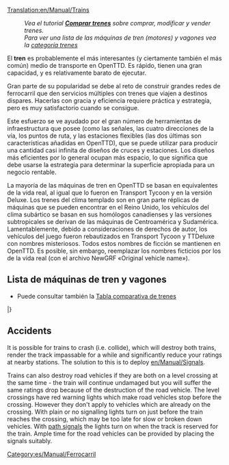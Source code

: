 [[Translation:en/Manual/Trains]]
{{es/Traducción|en/Manual/Trains|75}}
{{es/Manual/Tabla de contenido}}
:''Vea el tutorial '''[[es/Manual/Comprar trenes|Comprar trenes]]''' sobre comprar, modificar y vender trenes.''
:''Para ver una lista de las máquinas de tren (motores) y vagones vea la [[:Category:es/Manual/Trenes|categoría trenes]]''

El '''tren''' es probablemente el más interesantes (y ciertamente también el más común) medio de transporte en OpenTTD. Es rápido, tienen una gran capacidad, y es relativamente barato de ejecutar.

Gran parte de su popularidad se debe al reto de construir grandes redes de ferrocarril que den servicios múltiples con trenes que viajen a destinos dispares. Hacerlas con gracia y eficiencia requiere práctica y estrategia, pero es muy satisfactorio cuando se consigue.

Este esfuerzo se ve ayudado por el gran número de herramientas de infraestructura que posee (como las señales, las cuatro direcciones de la vía, los puntos de ruta, y las estaciones flexibles (las dos últimas son características añadidas en OpenTTD), que se puede utilizar para producir una cantidad casi infinita de diseños de cruces y estaciones. Los diseños más eficientes por lo general ocupan más espacio, lo que significa que debe usarse la estrategia para determinar la superficie apropiada para un negocio rentable.

La mayoría de las máquinas de tren en OpenTTD se basan en equivalentes de la vida real, al igual que lo fueron en Transport Tycoon y en la versión Deluxe. Los trenes del clima templado son en gran parte réplicas de máquinas que se pueden encontrar en el Reino Unido, los vehículos del clima subártico se basan en sus homólogos canadienses y las versiones subtropicales se derivan de las máquinas de Centroamérica y Sudamérica. Lamentablemente, debido a consideraciones de derechos de autor, los vehículos del juego fueron rebautizados en Transport Tycoon y TTDeluxe con nombres misteriosos. Todos estos nombres de ficción se mantienen en OpenTTD. Es posible, sin embargo, reemplazar los nombres ficticios por los de la vida real (con el archivo NewGRF «Original vehicle name»).

==Lista de máquinas de tren y vagones==
* Puede consultar también la [[es/Manual/Base Set/Trains/Comparación de trenes|Tabla comparativa de trenes]]

{{es/Manual/Tabla de vehículos/Encabezado}}
{{en/Manual/VehicleTable/Header|Vapor}}
{{en/Manual/VehicleTable/Row|
*[[File:en/Manual/Base Set/Trains/Kirbypaultank.png|Máquina Kirby Paul Tank]] [[es/Manual/Base Set/Trains/Kirby Paul Tank|Kirby Paul Tank]]
*[[File:en/Manual/Base Set/Trains/Chaneyjubilee.png|Máquina Chaney "Jubilee"]] [[es/Manual/Base Set/Trains/Chaney 'Jubilee'|Chaney "Jubilee"]]
*[[File:en/Manual/Base Set/Trains/Ginzua4.png|Máquina Ginzu "A4"]] [[es/Manual/Base Set/Trains/Ginzu 'A4'|Ginzu "A4"]]
*[[File:en/Manual/Base Set/Trains/Sh8p.png|Máquina SH "8P"]] [[es/Manual/Base Set/Trains/SH '8P'|SH "8P"]]
|
*[[File:en/Manual/Base Set/Trains/Wills280.png|Máquina Wills 2-8-0]] [[es/Manual/Base Set/Trains/Wills 2-8-0|Wills 2-8-0]]
|
*[[File:en/Manual/Base Set/Trains/Wills280.png|Máquina Wills 2-8-0]] [[es/Manual/Base Set/Trains/Wills 2-8-0|Wills 2-8-0]]
|
*[[File:en/Manual/Base Set/Trains/Ploddyphutchoochoo.png|Máquina Ploddyphut Choo-Choo]] [[es/Manual/Base Set/Trains/Ploddyphut Choo-Choo|Ploddyphut Choo-Choo]]
*[[File:en/Manual/Base Set/Trains/Powernautchoochoo.png|Máquina Powernaut Choo-Choo]] [[es/Manual/Base Set/Trains/Powernaut Choo-Choo|Powernaut Choo-Choo]]
*[[File:en/Manual/Base Set/Trains/Mightymoverchoochoo.png|Máquina Might Mover Choo-Choo]] [[es/Manual/Base Set/Trains/Mightymover Choo-Choo|Mightymover Choo-Choo]]
}}

{{en/Manual/VehicleTable/Header|Diésel}}
{{en/Manual/VehicleTable/Row|
*[[File:en/Manual/Base Set/Trains/Manleymoreldmu.png|Máquina Manley-Morel DMU]] [[es/Manual/Base Set/Trains/Manley-Morel DMU|Manley-Morel DMU]]
*[[File:en/Manual/Base Set/Trains/Shhendry25.png|Máquina SH/Hendry "25"]] [[es/Manual/Base Set/Trains/Hendry '25'|SH/Hendry "25"]]
*[[File:en/Manual/Base Set/Trains/Floss47.png|Máquina Floss "47"]] [[es/Manual/Base Set/Trains/Floss '47'|Floss "47"]]
*[[File:en/Manual/Base Set/Trains/Uu37.png|Máquina UU "37"]] [[es/Manual/Base Set/Trains/UU '37'|UU "37"]]
*[[File:en/Manual/Base Set/Trains/Sh125.png|Máquina SH "125"]] [[es/Manual/Base Set/Trains/SH '125'|SH "125"]]
*[[File:en/Manual/Base Set/Trains/Dash.png|Máquina "Dash"]] [[es/Manual/Base Set/Trains/Dash|"Dash"]]
|
*[[File:en/Manual/Base Set/Trains/Mjs250.png|Máquina MJS 250]] [[es/Manual/Base Set/Trains/MJS250|MJS250]]
*[[File:en/Manual/Base Set/Trains/Kelling3100.png|Máquina Kelling 3100]] [[es/Manual/Base Set/Trains/Kelling 3100|Kelling 3100]]
*[[File:en/Manual/Base Set/Trains/Cs4000.png|Máquina CS4000]] [[es/Manual/Base Set/Trains/CS4000|CS4000]]
*[[File:en/Manual/Base Set/Trains/Cs2400.png|Máquina CS2400]] [[es/Manual/Base Set/Trains/CS4000|CS2400]]
*[[File:en/Manual/Base Set/Trains/Mjs1000.png|Máquina MJS 1000]] [[es/Manual/Base Set/Trains/MJS 1000|MJS 1000]]
*[[File:en/Manual/Base Set/Trains/Centennial.png|Máquina Centennial]] [[es/Manual/Base Set/Trains/Centennial|Centennial]]
*[[File:en/Manual/Base Set/Trains/Turnerturbo.png|Turner Turbo]] [[es/Manual/Base Set/Trains/Turner Turbo|Turner Turbo]]
|
*[[File:en/Manual/Base Set/Trains/Mjs250.png|Máquina MJS 250]] [[es/Manual/Base Set/Trains/MJS250|MJS250]]
*[[File:en/Manual/Base Set/Trains/Kelling3100.png|Máquina Kelling 3100]] [[es/Manual/Base Set/Trains/Kelling 3100|Kelling 3100]]
*[[File:en/Manual/Base Set/Trains/Cs4000.png|Máquina CS4000]] [[es/Manual/Base Set/Trains/CS4000|CS4000]]
*[[File:en/Manual/Base Set/Trains/Cs2400.png|Máquina CS2400]] [[es/Manual/Base Set/Trains/CS2400|CS2400]]
*[[File:en/Manual/Base Set/Trains/Mjs1000.png|Máquina MJS 1000]] [[es/Manual/Base Set/Trains/MJS 1000|MJS 1000]]
*[[File:en/Manual/Base Set/Trains/Centennial.png|Máquina Centennial]] [[es/Manual/Base Set/Trains/Centennial|Centennial]]
*[[File:en/Manual/Base Set/Trains/Turnerturbo.png|Turner Turbo]] [[es/Manual/Base Set/Trains/Turner Turbo|Turner Turbo]]
|
*[[File:en/Manual/Base Set/Trains/Ploddyphutdiesel.png|Ploddyphut Diesel]] [[es/Manual/Base Set/Trains/Ploddyphut Diesel|Ploddyphut Diesel]]
*[[File:en/Manual/Base Set/Trains/Powernautdiesel.png|Powernaut Diesel]] [[es/Manual/Base Set/Trains/Powernaut Diesel|Powernaut Diesel]]
}}

{{en/Manual/VehicleTable/Header|Eléctrica}}
{{en/Manual/VehicleTable/Row|
*[[File:en/Manual/Base Set/Trains/Sh30.png|Máquina SH "30"]] [[es/Manual/Base Set/Trains/SH '30'|SH "30"]]
*[[File:en/Manual/Base Set/Trains/Sh40.png|Máquina SH "40"]] [[es/Manual/Base Set/Trains/SH '40'|SH "40"]]
*[[File:en/Manual/Base Set/Trains/Tim.png|Máquina "T.I.M"]] [[es/Manual/Base Set/Trains/T.I.M.|"T.I.M."]]
*[[File:en/Manual/Base Set/Trains/Asiastar.png|Máquina "Asiastar"]] [[es/Manual/Base Set/Trains/AsiaStar|"AsiaStar"]]
|
Ninguna
|
Ninguna
|
Ninguna
}}

{{en/Manual/VehicleTable/Header|Monorraíl}}
{{en/Manual/VehicleTable/Row|
*[[File:en/Manual/Base Set/Trains/X2001.png|Máquina Monorraíl X2001]] [[es/Manual/Base Set/Trains/X2001|'X2001']]
*[[File:en/Manual/Base Set/Trains/Millenniumz1.png|Máquina Monorraíl Milennium 'Z1']] [[es/Manual/Base Set/Trains/Millennium Z1|'Millennium Z1']]
|
*[[File:en/Manual/Base Set/Trains/X2001.png|Máquina Monorraíl X2001]] [[es/Manual/Base Set/Trains/X2001|'X2001']]
*[[File:en/Manual/Base Set/Trains/Millenniumz1.png|Máquina Monorraíl Milennium 'Z1']] [[es/Manual/Base Set/Trains/Millennium Z1|'Millennium Z1']]
|
*[[File:en/Manual/Base Set/Trains/X2001.png|Máquina Monorraíl X2001]] [[es/Manual/Base Set/Trains/X2001|'X2001']]
*[[File:en/Manual/Base Set/Trains/Millenniumz1.png|Máquina Monorraíl Milennium 'Z1']] [[es/Manual/Base Set/Trains/Millennium Z1|'Millennium Z1']]
|
*[[File:en/Manual/Base Set/Trains/Wizzowowz99.png|Máquina Monorraíl Wizzowow 'Z99']] [[es/Manual/Base Set/Trains/Wizzowow Z99|Wizzowow Z99]]
}}

{{en/Manual/VehicleTable/Header|MagLev}}
{{en/Manual/VehicleTable/Row|
*[[File:en/Manual/Base Set/Trains/Lev1leviathan.png|Máquina MagLev 1: Leviathan]] [[es/Manual/Base Set/Trains/Lev1 'Leviathan'|Lev1 'Leviathan']]
*[[File:en/Manual/Base Set/Trains/Lev2cyclops.png|Máquina MagLev 2: Cyclops]] [[es/Manual/Base Set/Trains/Lev2 'Cyclops'|Lev2 'Cyclops']]
*[[File:en/Manual/Base Set/Trains/Lev3pegasus.png|Máquina MagLev 3: Pegasus]] [[es/Manual/Base Set/Trains/Lev3 'Pegasus'|Lev3 'Pegasus']]
*[[File:en/Manual/Base Set/Trains/Lev4chimaerarhead.png|Máquina MagLev 4: Chimaera (frente)]] [[es/Manual/Base Set/Trains/Lev4 'Chimaera'|Lev4 'Chimaera']]
|
*[[File:en/Manual/Base Set/Trains/Lev1leviathan.png|Máquina MagLev 1: Leviathan]] [[es/Manual/Base Set/Trains/Lev1 'Leviathan'|Lev1 'Leviathan']]
*[[File:en/Manual/Base Set/Trains/Lev2cyclops.png|Máquina MagLev 2: Cyclops]] [[es/Manual/Base Set/Trains/Lev2 'Cyclops'|Lev2 'Cyclops']]
*[[File:en/Manual/Base Set/Trains/Lev3pegasus.png|Máquina MagLev 3: Pegasus]] [[es/Manual/Base Set/Trains/Lev3 'Pegasus'|Lev3 'Pegasus']]
*[[File:en/Manual/Base Set/Trains/Lev4chimaerarhead.png|Máquina MagLev 4: Chimaera (frente)]] [[es/Manual/Base Set/Trains/Lev4 'Chimaera'|Lev4 'Chimaera']]
|
*[[File:en/Manual/Base Set/Trains/Lev1leviathan.png|Máquina MagLev 1: Leviathan]] [[es/Manual/Base Set/Trains/Lev1 'Leviathan'|Lev1 'Leviathan']]
*[[File:en/Manual/Base Set/Trains/Lev2cyclops.png|Máquina MagLev 2: Cyclops]] [[es/Manual/Base Set/Trains/Lev2 'Cyclops'|Lev2 'Cyclops']]
*[[File:en/Manual/Base Set/Trains/Lev3pegasus.png|Máquina MagLev 3: Pegasus]] [[es/Manual/Base Set/Trains/Lev3 'Pegasus'|Lev3 'Pegasus']]
*[[File:en/Manual/Base Set/Trains/Lev4chimaerarhead.png|Máquina MagLev 4: Chimaera (frente)]] [[es/Manual/Base Set/Trains/Lev4 'Chimaera'|Lev4 'Chimaera']]
|
*[[File:en/Manual/Base Set/Trains/Wizzowowrocketeer.png|Wizzowow Rocketeer de Fantasía]] [[es/Manual/Base Set/Trains/Wizzowow Rocketeer|Wizzowow Rocketeer]]
}}

{{en/Manual/VehicleTable/Header|Vagones}}
{{en/Manual/VehicleTable/Row|
*[[File:en/Manual/Base Set/Trains/Passengercarriage.png|Vagón de Pasajeros estándar]] [[es/Manual/Base Set/Trains/Vagón de Pasajeros|Vagón de Pasajeros]]
*[[File:en/Manual/Base Set/Trains/Mailvan.png|Furgón de Correos estándar]] [[es/Manual/Base Set/Trains/Furgón de Correos|Furgón de Correos]]
*[[File:en/Manual/Base Set/Trains/Coaltruck.png|Vagón de carbón estándar]] [[es/Manual/Base Set/Trains/Vagón de carbón|Vagón de carbón]]
*[[File:en/Manual/Base Set/Trains/Oiltanker car.png|Cisterna de Petróleo estándar]] [[es/Manual/Base Set/Trains/Cisterna de Petróleo|Cisterna de Petróleo]]
*[[File:en/Manual/Base Set/Trains/Livestockvan.png|Vagón de Ganado estándar]] [[es/Manual/Base Set/Trains/Vagón de Ganado|Vagón de Ganado]]
*[[File:en/Manual/Base Set/Trains/Goodsvan.png|Vagón de Mercancías estándar]] [[es/Manual/Base Set/Trains/Vagón de Mercancías|Vagón de Mercancías]]
*[[File:en/Manual/Base Set/Trains/Grainhopper.png|Vagoneta de Grano estándar]] [[es/Manual/Base Set/Trains/Vagoneta de Grano|Vagoneta de Grano]]
*[[File:en/Manual/Base Set/Trains/Woodtruck.png|Vagón de Madera estándar]] [[es/Manual/Base Set/Trains/Vagón de Madera|Vagón de Madera]]
*[[File:en/Manual/Base Set/Trains/Ironorehopper.png|Vagoneta de Mineral de Hierro estándar]] [[es/Manual/Base Set/Trains/Vagoneta de Mineral de Hierro|Vagoneta de Mineral de Hierro]]
*[[File:en/Manual/Base Set/Trains/Steeltruck.png|Vagón de Acero estándar]] [[es/Manual/Base Set/Trains/Vagón de Acero|Vagón de Acero]]
*[[File:en/Manual/Base Set/Trains/Armouredvan.png|Vagón Blindado estándar]] [[es/Manual/Base Set/Trains/Vagón Blindado|Vagón Blindado]]
|
*[[File:en/Manual/Base Set/Trains/Passengercarriagex.png|Vagón de Pasajeros Subtropical y Subártico]] [[es/Manual/Base Set/Trains/Vagón de Pasajeros|Vagón de Pasajeros]]
*[[File:en/Manual/Base Set/Trains/Mailvan.png|Furgón de Correos estándar]] [[es/Manual/Base Set/Trains/Furgón de Correos|Furgón de Correos]]
*[[File:en/Manual/Base Set/Trains/Coaltruck.png|Vagón de carbón estándar]] [[es/Manual/Base Set/Trains/Vagón de carbón|Vagón de carbón]]
*[[File:en/Manual/Base Set/Trains/Oiltanker car.png|Cisterna de Petróleo estándar]] [[es/Manual/Base Set/Trains/Cisterna de Petróleo|Cisterna de Petróleo]]
*[[File:en/Manual/Base Set/Trains/Livestockvan.png|Vagón de Ganado estándar]] [[es/Manual/Base Set/Trains/Vagón de Ganado|Vagón de Ganado]]
*[[File:en/Manual/Base Set/Trains/Goodsvan.png|Vagón de Mercancías estándar]] [[es/Manual/Base Set/Trains/Vagón de Mercancías|Vagón de Mercancías]]
*[[File:en/Manual/Base Set/Trains/Grainhopper.png|Vagoneta de Grano estándar]] [[es/Manual/Base Set/Trains/Vagoneta de Grano|Vagoneta de Grano]]
*[[File:en/Manual/Base Set/Trains/Woodtruck.png|Vagón de Madera estándar]] [[es/Manual/Base Set/Trains/Vagón de Madera|Vagón de Madera]]
*[[File:en/Manual/Base Set/Trains/Armouredvan.png|Vagón Blindado estándar]] [[es/Manual/Base Set/Trains/Vagón Blindado|Vagón Blindado]]
*[[File:en/Manual/Base Set/Trains/Foodvan.png|Vagón de Alimento Subtropical y Subártico]] [[es/Manual/Base Set/Trains/Vagón de Alimento|Vagón de Alimento]]
*[[File:en/Manual/Base Set/Trains/Papertruck.png|Vagón de Papel Subártico]] [[es/Manual/Base Set/Trains/Vagón de Papel|Vagón de Papel]]
|
*[[File:en/Manual/Base Set/Trains/Passengercarriagex.png|Vagón de Pasajeros Subtropical y Subártico]] [[es/Manual/Base Set/Trains/Vagón de Pasajeros|Vagón de Pasajeros]]
*[[File:en/Manual/Base Set/Trains/Mailvan.png|Furgón de Correos estándar]] [[es/Manual/Base Set/Trains/Furgón de Correos|Furgón de Correos]]
*[[File:en/Manual/Base Set/Trains/Oiltanker car.png|Cisterna de Petróleo estándar]] [[es/Manual/Base Set/Trains/Cisterna de Petróleo|Cisterna de Petróleo]]
*[[File:en/Manual/Base Set/Trains/Goodsvan.png|Vagón de Mercancías estándar]] [[es/Manual/Base Set/Trains/Vagón de Mercancías|Vagón de Mercancías]]
*[[File:en/Manual/Base Set/Trains/Grainhopper.png|Vagoneta de Grano estándar]] [[es/Manual/Base Set/Trains/Vagoneta de Grano|Vagoneta de Grano]]
*[[File:en/Manual/Base Set/Trains/Woodtruck.png|Vagón de Madera estándar]] [[es/Manual/Base Set/Trains/Vagón de Madera|Vagón de Madera]]
*[[File:en/Manual/Base Set/Trains/Armouredvan.png|Vagón Blindado estándar]] [[es/Manual/Base Set/Trains/Vagón Blindado|Vagón Blindado]]
*[[File:en/Manual/Base Set/Trains/Foodvan.png|Vagón de Alimento Subtropical y Subártico]] [[es/Manual/Base Set/Trains/Vagón de Alimento|Vagón de Alimento]]
*[[File:en/Manual/Base Set/Trains/Copperorehopper.png|Vagoneta de Mineral de Cobre Subtropical]] [[es/Manual/Base Set/Trains/Vagoneta de Mineral de Cobre|Vagoneta de Mineral de Cobre]]
*[[File:en/Manual/Base Set/Trains/Watertanker.png|Cisterna de Agua Subtropical]] [[es/Manual/Base Set/Trains/Cisterna de Agua|Cisterna de Agua]]
*[[File:en/Manual/Base Set/Trains/Fruittruck.png|Vagón de Fruta Subtropical]] [[es/Manual/Base Set/Trains/Vagón de Fruta|Vagón de Fruta]]
*[[File:en/Manual/Base Set/Trains/Rubbertruck.png|Vagón de Caucho Subtropical]] [[es/Manual/Base Set/Trains/Vagón de Caucho|Vagón de Caucho]]
|
*[[File:en/Manual/Base Set/Trains/Passengercarriagetoyland.png|Vagón de Pasajeros estándar]] [[es/Manual/Base Set/Trains/Vagón de Pasajeros|Vagón de Pasajeros]]
*[[File:en/Manual/Base Set/Trains/Mailvanx.png|Furgón de Correos estándar]] [[es/Manual/Base Set/Trains/Furgón de Correos|Furgón de Correos]]
*[[File:en/Manual/Base Set/Trains/Sugartruck.png|Vagón de Azúcar de Fantasía]] [[es/Manual/Base Set/Trains/Vagón de Azúcar|Vagón de Azúcar]]
*[[File:en/Manual/Base Set/Trains/Candyflosshopper.png|Vagoneta de Algodón de azúcar de Fantasía]] [[es/Manual/Base Set/Trains/Vagoneta de Algodón de azúcar|Vagoneta de Algodón de azúcar]]
*[[File:en/Manual/Base Set/Trains/Toffeehopper.png|Vagoneta de caramelos de Fantasía]] [[es/Manual/Base Set/Trains/Vagoneta de caramelos|Vagoneta de caramelos]]
*[[File:en/Manual/Base Set/Trains/Bubblevan.png|Vagón de Burbujas de Fantasía]] [[es/Manual/Base Set/Trains/Vagón de Burbujas|Vagón de Burbujas]]
*[[File:en/Manual/Base Set/Trains/Colatanker.png|Cisterna de Cola de Fantasía]] [[fr/Cisterna de Cola|Cisterna de Cola]]
*[[File:en/Manual/Base Set/Trains/Sweetvan.png|Vagón de Dulces de Fantasía]] [[es/Manual/Base Set/Trains/Vagón de Dulces|Vagón de Dulces]]
*[[File:en/Manual/Base Set/Trains/Toyvan.png|Vagón de Juguetes de Fantasía]] [[es/Manual/Base Set/Trains/Vagón de Juguetes|Vagón de Juguetes]]
*[[File:en/Manual/Base Set/Trains/Batterytruck.png|Vagón de Pilas de Fantasía]] [[es/Manual/Base Set/Trains/Vagón de Pilas|Vagón de Pilas]]
*[[File:en/Manual/Base Set/Trains/Fuzzydrinktruck.png|Vagón de Refrescos de Fantasía]] [[es/Manual/Base Set/Trains/Vagón de Refrescos|Vagón de Refrescos]]
*[[File:en/Manual/Base Set/Trains/Plastictruck.png|Vagón de Plásticos de Fantasía]] [[es/Manual/Base Set/Trains/Vagón de Plásticos|Vagón de Plásticos]]
}}
|}

==Accidents==
It is possible for trains to crash (i.e. collide), which will destroy both trains, render the track impassable for a while and significantly reduce your ratings at nearby stations. The solution to this is to deploy [[en/Manual/Signals]].

Trains can also destroy road vehicles if they are both on a level crossing at the same time - the train will continue undamaged but you will suffer the same ratings drop because of the destruction of the road vehicle. The level crossings have red warning lights which make road vehicles stop before the crossing. However they don't apply to vehicles which are already on the crossing. With plain or no signalling lights turn on just before the train reaches the crossing, which may be too late for slow or broken down vehicles. With [[en/Manual/Signals#path-signals|path signals]] the lights turn on when the track is reserved for the train. Ample time for the road vehicles can be provided by placing the signals suitably.

[[Category:es/Manual/Ferrocarril]]